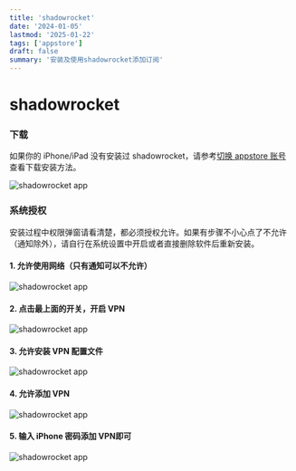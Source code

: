 ```yaml
---
title: 'shadowrocket'
date: '2024-01-05'
lastmod: '2025-01-22'
tags: ['appstore']
draft: false
summary: '安装及使用shadowrocket添加订阅'
---
```


# shadowrocket

### 下载

如果你的 iPhone/iPad 没有安装过 shadowrocket，请参考[切换 appstore 账号](/appstore) 查看下载安装方法。

![shadowrocket app](/static/images/shadowrocket/step1.png)

### 系统授权

安装过程中权限弹窗请看清楚，都必须授权允许。如果有步骤不小心点了不允许（通知除外），请自行在系统设置中开启或者直接删除软件后重新安装。

#### 1. 允许使用网络（只有通知可以不允许）

![shadowrocket app](/static/images/shadowrocket/step2.png)

#### 2. 点击最上面的开关，开启 VPN

![shadowrocket app](/static/images/shadowrocket/step3.png)

#### 3. 允许安装 VPN 配置文件

![shadowrocket app](/static/images/shadowrocket/step4.png)

#### 4. 允许添加 VPN

![shadowrocket app](/static/images/shadowrocket/step5.png)

#### 5. 输入 iPhone 密码添加 VPN即可

![shadowrocket app](/static/images/shadowrocket/step6.png)
